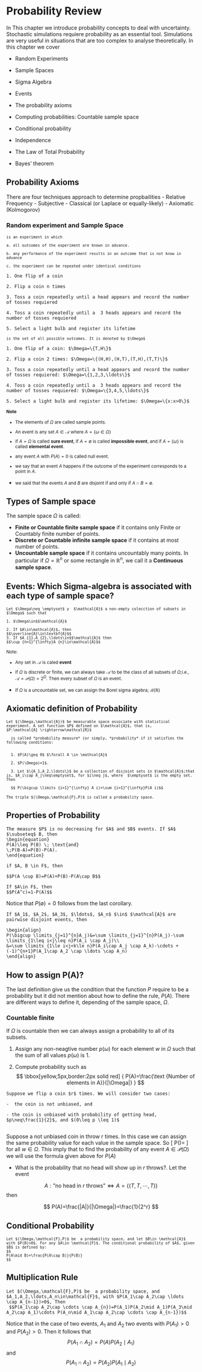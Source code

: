 # Probability Review {#intro}


In This chapter we introduce probability concepts to deal with uncertainty. Stochastic simulations requiere probability as an essential tool. Simulations are very useful in situations that are too complex to analyse theoretically. In this chapter we cover
\begin{comment}
 henry paragraph
\end{comment}


- Random Experiments

- Sample Spaces

- Sigma Algebra

- Events

- The probability axioms

- Computing probabilities: Countable sample space


- Conditional probability

- Independence

- The Law of Total Probability

- Bayes’ theorem


## Probability Axioms
There are four techniques approach to determine propbailities
- Relative Frequency 
- Subjective
- Classical (or Laplace or equally-likely)
- Axiomatic (Kolmogorov)

### Random experiment and Sample Space
<div class="alert alert-warning"><small>
```definition
is an experiment in which

a. all outcomes of the experiment are known in advance.

b. any performance of the experiment results in an outcome that is not know in advance

c. the experiment can be repeated under identical conditions
```
</small>
</div>



```example

1. One flip of a coin

2. Flip a coin n times

3. Toss a coin repeatedly until a head appears and record the number of tosses requiered

4. Toss a coin repeatedly until a  3 heads appears and record the number of tosses requiered

5. Select a light bulb and register its lifetime
```


<div class="alert alert-warning"><small>
```definition
is the set of all possible outcomes. It is denoted by $\Omega$
```
</small>
</div>

```example

1. One flip of a coin: $\Omega=\{T,H\}$
  
2. Flip a coin 2 times: $\Omega=\{(H,H),(H,T),(T,H),(T,T)\}$
  
3. Toss a coin repeatedly until a head appears and record the number of tosses requiered: $\Omega=\{1,2,3,\ldots\}$
  
4. Toss a coin repeatedly until a  3 heads appears and record the number of tosses requiered: $\Omega=\{3,4,5,\ldots\}$
  
5. Select a light bulb and register its lifetime: $\Omega=\{x:x>0\}$
```



<div class="alert alert-success"><small>
**Note**

- The elements of $\Omega$ are called sample points.

- An event is any set $A\in \mathcal{A}$ where
$A=\{\omega\in\Omega\}$

- if $A=\Omega$ is called **sure event**, if  $A=\emptyset$ is called **impossible  event**, and if $A=\{ \omega\}$ is called **elemental event**.
- any event $A$ with $P(A)=0$ is called null event.
- we say that an event $A$ happens if the outcome of the experiment corresponds to a point in $A$.
- we said that the events $A$ and $B$ are disjoint if and only if $A\cap B=\emptyset$.
</small></div>

## Types of Sample space
The sample space $\Omega$ is called: 

- **Finite or Countable finite sample space** if it contains only Finite or Countably finite number of points.
- **Discrete or Countable infinite sample space** if it contains at most   number of points.
- **Uncountable  sample space** if it contains uncountably many points. In particular if $\Omega=\mathbb{R}^{n}$  or some rectangle in $\mathbb{R}^{n}$, we call it a **Continuous sample space**.


## Events: Which Sigma-algebra is associated with each type of sample space?

<div class="alert alert-warning"><small>
```definition

Let $\Omega\neq \emptyset$ y  $\mathcal{A}$ a non-empty colecction of subsets in $\Omega$ such that
  
1. $\Omega\in$$\mathcal{A}$
  
2. If $A\in\mathcal{A}$, then 
$$\overline{A}\in\textbf{A}$$
3. If $A_{1},A_{2},\ldots\in$$\mathcal{A}$ then
$$\cup_{n=1}^{\infty}A_{n}\in\mathcal{A}$$

```
</small>
</div>

<div class="alert alert-success"><small>
Note: 

- Any set in  $\mathcal{A}$ is caled **event**

- If $\Omega$ is discrete or finite, we can always take $\mathcal{A}$ to be the class of all subsets of $\Omega$;i.e., $\mathcal{A}=\mathcal{P}(\Omega)=2^{\Omega}$. Then every subset of $\Omega$ is an event.

- If $\Omega$ is a uncountable set, we can assign the Borel sigma algebra; $\mathcal{B}(\mathbb{R})$ 
</small>
</div>
## Axiomatic definition of Probability
<div class="alert alert-warning"><small>
```definition

Let $(\Omega,\mathcal{A})$ be measurable space associate with statistical experiment. A set function $P$ defined on $\mathcal{A}$, that is,
$P:\mathcal{A} \rightarrow\mathcal{R}$
  
  is called *probability measure* (or simply, *probability* if it satisfies the following conditions:
                                     

  1. $P(A)\geq 0$ $\forall A \in \mathcal{A}$
    
  2. $P(\Omega)=1$.
  
  3. Let $\{A_1,A_2,\ldots\}$ be a collection of disjoint sets in $\mathcal{A}$;that is, $A_i\cap A_j\neq\emptyset$, for $i\neq j$, where  $\emptyset$ is the empty set. Then
  
  $$ P(\bigcup \limits_{i=1}^{\infty} A_i)=\sum_{i=1}^{\infty}P(A_i)$$

```
</small>
</div>

<div class="alert alert-warning"><small>
```definition
The triple $(\Omega,\mathcal{F},P)$ is called a probability space.
```
</small>
</div>

## Properties of Probability
```theorem
The measure $P$ is no decreasing for $A$ and $B$ events. If $A$ $\subseteq$ B, then 
\begin{equation}
P(A)\leq P(B) \; \text{and} 
\;P(B-A)=P(B)-P(A).
\end{equation}
```


```theorem
if $A, B \in F$, then 

$$P(A \cup B)=P(A)+P(B)-P(A\cap B$$
```

```corollary
If $A\in F$, then  
$$P(A^c)=1-P(A)$$
```


Notice that $P(\emptyset)=0$ follows from the last corollary.

```theorem
If $A_1$, $A_2$, $A_3$, $\ldots$, $A_n$ $\in$ $\mathcal{A}$ are pairwise disjoint events, then

\begin{align}
P(\bigcup \limits_{j=1}^{n}A_j)&=\sum \limits_{j=1}^{n}P(A_j)-\sum \limits_{1\leq i<j\leq n}P(A_i \cap A_j)\\
&=\sum \limits_{1\le i<j<k\le n}P(A_i\cap A_j \cap A_k)-\cdots + (-1)^{n+1}P(A_1\cap A_2 \cap \ldots \cap A_n)
\end{align}
```

## How to assign P(A)?
The last definition give us the condition that the function $P$ require to be a probability but it did not mention about how to define the rule, $P(A)$. There are different ways to define it, depending of the sample space, $\Omega$.



### Countable finite 

If $\Omega$ is countable then we can always assign a probability to all of its subsets.

1. Assign any non-neagtive number $p(\omega)$ for each element $w$ in $\Omega$ such that the sum of all values $p(\omega)$ is 1.

2. Compute probability such as
$$
 \bbox[yellow,5px,border:2px solid red]
{
P(A)=\frac{\text {Number of elements in A}}{|\Omega|}
}
$$

```example
Suppose we flip a coin $r$ times. We will consider two cases: 
  
-  the coin is not unbiased, and 

- the coin is unbiased with probability of getting head, $p\neq\frac{1}{2}$, and $(0\leq p \leq 1)$
  
```



Suppose a not unbiased coin in throw r times.
In this case we can assign the same probability value for each value in the sample space. So
\[
P(\omega)=\frac{1}{2^r}
\]
for all $w\in\Omega$.  This imply that to find the probability of any event $A\in \mathcal P (\Omega)$ we will use the formula given above for $P(A)$

- What is the probability that no head will show up in $r$ throws?. 
Let the event 

$$
A:\text{''no head in $r$ throws"}\iff A=\{(T,T,\cdots,T)\}
$$
then 

$$
P(A)=\frac{|A|}{|\Omega|}=\frac{1}{2^r}
$$

## Conditional Probability

<div class="alert alert-warning"><small>
```definition
Let $(\Omega,\mathcal{F},P)$ be  a probability space, and let $B\in \mathcal{A}$ with $P(B)>0$. For any $A\in \mathcal{F}$. The conditional probability of $A$, given $B$ is defined by:
$$
P(A\mid B)=\frac{P(A\cap B)}{P(B)}
$$
```
</small>
</div>

## Multiplication Rule
```theorem
Let $(\Omega,\mathcal{F},P)$ be  a probability space, and $A_1,A_2,\ldots,A_n\in\mathcal{F}$, with $P(A_1\cap A_2\cap \ldots \cap A_{n-1})>0$, Then 
 $$P(A_1\cap A_2\cap \cdots \cap A_{n})=P(A_1)P(A_2\mid A_1)P(A_3\mid A_2\cap A_1)\cdots P(A_n\mid A_1\cap A_2\cap \cdots \cap A_{n-1})$$
```
Notice that in the case of two events, $A_1$ and $A_2$ two events with $P(A_1)>0$ and $P(A_2)>0$. Then it follows that 
$$
P(A_1\cap A_2)=P(A)P(A_2\mid A_1)
$$
and 
$$
P(A_1\cap A_2)=P(A_2)P(A_1\mid A_2)
$$
